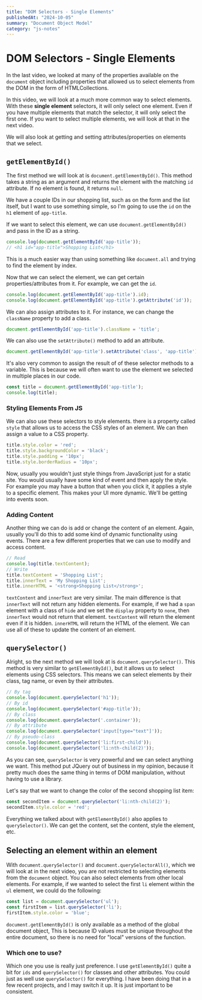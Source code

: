 ```yaml
---
title: "DOM Selectors - Single Elements"
publishedAt: "2024-10-05"
summary: "Document Object Model"
category: "js-notes"
---
```

# DOM Selectors - Single Elements

In the last video, we looked at many of the properties available on the `document` object including properties that allowed us to select elements from the DOM in the form of HTMLCollections.

In this video, we will look at a much more common way to select elements. With these **single element** selectors, it will only select one element. Even if you have multiple elements that match the selector, it will only select the first one. If you want to select multiple elements, we will look at that in the next video.

We will also look at getting and setting attributes/properties on elements that we select.

## `getElementById()`

The first method we will look at is `document.getElementById()`. This method takes a string as an argument and returns the element with the matching `id` attribute. If no element is found, it returns `null`.

We have a couple IDs in our shopping list, such as on the form and the list itself, but I want to use something simple, so I'm going to use the `id` on the `h1` element of `app-title`.

If we want to select this element, we can use `document.getElementById()` and pass in the ID as a string.

```js
console.log(document.getElementById('app-title'));
// <h1 id="app-title">Shopping List</h1>
```

This is a much easier way than using something like `document.all` and trying to find the element by index.

Now that we can select the element, we can get certain properties/attributes from it. For example, we can get the `id`.

```js
console.log(document.getElementById('app-title').id);
console.log(document.getElementById('app-title').getAttribute('id'));
```

We can also assign attributes to it. For instance, we can change the `className` property to add a class.

```js
document.getElementById('app-title').className = 'title';
```

We can also use the `setAttribute()` method to add an attribute.

```js
document.getElementById('app-title').setAttribute('class', 'app-title');
```

It's also very common to assign the result of of these selector methods to a variable. This is because we will often want to use the element we selected in multiple places in our code.

```js
const title = document.getElementById('app-title');
console.log(title);
```

### Styling Elements From JS

We can also use these selectors to style elements. there is a property called `style` that allows us to access the CSS styles of an element. We can then assign a value to a CSS property.

```js
title.style.color = 'red';
title.style.backgroundColor = 'black';
title.style.padding = '10px';
title.style.borderRadius = '10px';
```

Now, usually you wouldn't just style things from JavaScript just for a static site. You would usually have some kind of event and then apply the style. For example you may have a button that when you click it, it applies a style to a specific element. This makes your UI more dynamic. We'll be getting into events soon.

### Adding Content

Another thing we can do is add or change the content of an element. Again, usually you'll do this to add some kind of dynamic functionality using events. There are a few different properties that we can use to modify and access content.

```js
// Read
console.log(title.textContent);
// Write
title.textContent = 'Shopping List';
title.innerText = 'My Shopping List';
title.innerHTML = '<strong>Shopping List</strong>';
```

`textContent` and `innerText` are very similar. The main difference is that `innerText` will not return any hidden elements. For example, if we had a `span` element with a class of `hide` and we set the `display` property to `none`, then `innerText` would not return that element. `textContent` will return the element even if it is hidden. `innerHTML` will return the HTML of the element. We can use all of these to update the content of an element.

## `querySelector()`

Alright, so the next method we will look at is `document.querySelector()`. This method is very similar to `getElementById()`, but it allows us to select elements using CSS selectors. This means we can select elements by their class, tag name, or even by their attributes.

```js
// By tag
console.log(document.querySelector('h1'));
// By id
console.log(document.querySelector('#app-title'));
// By class
console.log(document.querySelector('.container'));
// By attribute
console.log(document.querySelector('input[type="text"]'));
// By pseudo-class
console.log(document.querySelector('li:first-child'));
console.log(document.querySelector('li:nth-child(2)'));
```

As you can see, `querySelector` is very powerful and we can select anything we want. This method put JQuery out of business in my opinion, because it pretty much does the same thing in terms of DOM manipulation, without having to use a library.

Let's say that we want to change the color of the second shopping list item:

```js
const secondItem = document.querySelector('li:nth-child(2)');
secondItem.style.color = 'red';
```

Everything we talked about with `getElementById()` also applies to `querySelector()`. We can get the content, set the content, style the element, etc.

## Selecting an element within an element

With `document.querySelector()` and `document.querySelectorAll()`, which we will look at in the next video, you are not restricted to selecting elements from the `document` object. You can also select elements from other local elements. For example, if we wanted to select the first `li` element within the `ul` element, we could do the following:

```js
const list = document.querySelector('ul');
const firstItem = list.querySelector('li');
firstItem.style.color = 'blue';
```

`document.getElementById()` is only available as a method of the global document object, This is because ID values must be unique throughout the entire document, so there is no need for "local" versions of the function.

### Which one to use?

Which one you use is really just preference. I use `getElementById()` quite a bit for `ids` and `querySelector()` for classes and other attributes. You could just as well use `querySelector()` for everything. I have been doing that in a few recent projects, and I may switch it up. It is just important to be consistent.
